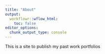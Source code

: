 ```yaml
---
title: "About"
output:
  workflowr::wflow_html:
    toc: false
editor_options:
  chunk_output_type: console
---
```


This is a site to publish my past work portfolios
